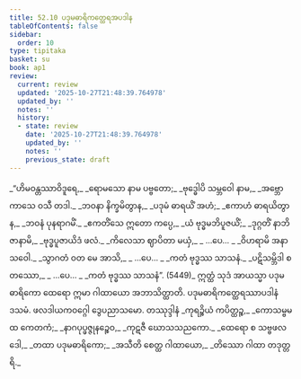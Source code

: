 ```yaml
---
title: 52.10 ပဒုမဓာရိကတ္ထေရအပဒါန
tableOfContents: false
sidebar:
  order: 10
type: tipitaka
basket: su
book: ap1
review:
  current: review
  updated: '2025-10-27T21:48:39.764978'
  updated_by: ''
  notes: ''
  history:
  - state: review
    date: '2025-10-27T21:48:39.764978'
    updated_by: ''
    notes: ''
    previous_state: draft
---
```



<ReviewStatus review={frontmatter.review} showDetails={true} />

<HypothesisAnnotation frontmatter={frontmatter} />

<DynamicBreadcrumb />

<Division number="78" book="ap1" e="ch" v="20" p="435">

<Paragraph number="6786" type="verses" book="ap1">
_“ဟိမဝန္တဿာဝိဒူရေ,_  
_ရောမသော နာမ ပဗ္ဗတော;_  
_ဗုဒ္ဓေါပိ သမ္ဘဝေါ နာမ,_  
_အဗ္ဘောကာသေ ဝသီ တဒါ._  

</Paragraph>

</Division>
<Division number="79" book="ap1" e="ch" v="20" p="435">

<Paragraph number="6787" type="verses" book="ap1">
_ဘဝနာ နိက္ခမိတွာန,_  
_ပဒုမံ ဓာရယိံ အဟံ;_  
_ဧကာဟံ ဓာရယိတွာန,_  
_ဘဝနံ ပုနရာဂမိံ._  

</Paragraph>

</Division>
<Division number="80" book="ap1" e="ch" v="20" p="435">

<Paragraph number="6788" type="verses" book="ap1">
_ဧကတိံသေ ဣတော ကပ္ပေ,_  
_ယံ ဗုဒ္ဓမဘိပူဇယိံ;_  
_ဒုဂ္ဂတိံ နာဘိဇာနာမိ,_  
_ဗုဒ္ဓပူဇာယိဒံ ဖလံ._  

</Paragraph>

</Division>
<Division number="81" book="ap1" e="ch" v="20" p="435">

<Paragraph number="6789" type="verses" book="ap1">
_ကိလေသာ ဈာပိတာ မယှံ,_  
_ …ပေ… _  
_ဝိဟရာမိ အနာသဝေါ._  

</Paragraph>

</Division>
<Division number="82" book="ap1" e="ch" v="20" p="435">

<Paragraph number="6790" type="verses" book="ap1">
_သွာဂတံ ဝတ မေ အာသိ,_  
_ …ပေ… _  
_ကတံ ဗုဒ္ဓဿ သာသနံ._  

</Paragraph>

</Division>
<Division number="83" book="ap1" e="ch" v="20" p="435">

<Paragraph number="6791" type="verses" book="ap1">
_ပဋိသမ္ဘိဒါ စတဿော,_  
_ …ပေ… _  
_ကတံ ဗုဒ္ဓဿ သာသနံ”. (5449)_  

</Paragraph>

<Paragraph number="6792" book="ap1">
ဣတ္ထံ သုဒံ အာယသ္မာ ပဒုမဓာရိကော ထေရော ဣမာ ဂါထာယော အဘာသိတ္ထာတိ.

</Paragraph>
</Division>

<Paragraph number="6793" type="center" book="ap1">
ပဒုမဓာရိကတ္ထေရဿာပဒါနံ ဒသမံ.



</Paragraph>

<Paragraph number="6794" type="center" book="ap1">
ဖလဒါယကဝဂ္ဂေါ ဒွေပညာသမော.



</Paragraph>

<Paragraph number="6795" type="center" book="ap1">
တဿုဒ္ဒါနံ


</Paragraph>

<Paragraph number="6796" type="verses" book="ap1">
_ကုရဉ္စိယံ ကပိတ္ထဉ္စ,_  
_ကောသမ္ဗမထ ကေတကံ;_  
_နာဂပုပ္ဖဇ္ဇုနဉ္စေဝ,_  
_ကုဋဇီ ဃောသသညကော._  

</Paragraph>

<Paragraph number="6797" type="verses" book="ap1">
_ထေရော စ သဗ္ဗဖလဒေါ,_  
_တထာ ပဒုမဓာရိကော;_  
_အသီတိ စေတ္ထ ဂါထာယော,_  
_တိဿော ဂါထာ တဒုတ္တရိ._
</Paragraph>